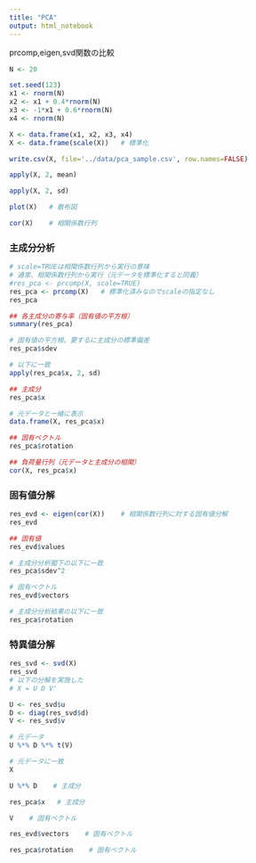 ```yaml
---
title: "PCA"
output: html_notebook
---
```


prcomp,eigen,svd関数の比較

```r
N <- 20

set.seed(123)
x1 <- rnorm(N)
x2 <- x1 + 0.4*rnorm(N)
x3 <- -1*x1 + 0.6*rnorm(N)
x4 <- rnorm(N)

X <- data.frame(x1, x2, x3, x4)
X <- data.frame(scale(X))   # 標準化

write.csv(X, file='../data/pca_sample.csv', row.names=FALSE)

```

```r
apply(X, 2, mean)
```

```r
apply(X, 2, sd)
```

```r
plot(X)   # 散布図
```

```r
cor(X)    # 相関係数行列
```

### 主成分分析

```r
# scale=TRUEは相関係数行列から実行の意味
# 通常、相関係数行列から実行（元データを標準化すると同義）
#res_pca <- prcomp(X, scale=TRUE)
res_pca <- prcomp(X)   # 標準化済みなのでscaleの指定なし
res_pca
```

```r
## 各主成分の寄与率（固有値の平方根）
summary(res_pca)
```
```r
# 固有値の平方根。要するに主成分の標準偏差
res_pca$sdev
```
```r
# 以下に一致
apply(res_pca$x, 2, sd)
```
```r
## 主成分
res_pca$x
```

```r
# 元データと一緒に表示
data.frame(X, res_pca$x)
```
```r
## 固有ベクトル
res_pca$rotation
```

```r
## 負荷量行列（元データと主成分の相関）
cor(X, res_pca$x)
```

### 固有値分解

```r
res_evd <- eigen(cor(X))    # 相関係数行列に対する固有値分解
res_evd
```
```r
## 固有値
res_evd$values
```

```r
# 主成分分析閣下の以下に一致
res_pca$sdev^2
```


```r
# 固有ベクトル
res_evd$vectors
```

```r
# 主成分分析結果の以下に一致
res_pca$rotation
```

### 特異値分解

```r
res_svd <- svd(X)
res_svd
# 以下の分解を実施した
# X = U D V'
```

```r
U <- res_svd$u
D <- diag(res_svd$d)
V <- res_svd$v
```

```r
# 元データ
U %*% D %*% t(V)
```

```r
# 元データに一致
X
```

```r
U %*% D    # 主成分
```

```r
res_pca$x   # 主成分
```

```r
V    # 固有ベクトル
```

```r
res_evd$vectors    # 固有ベクトル
```

```r
res_pca$rotation    # 固有ベクトル
```
